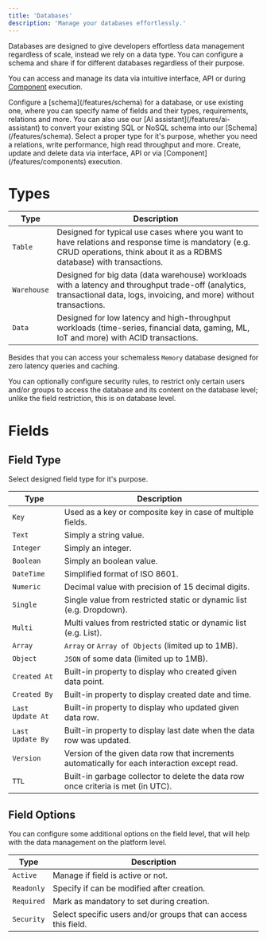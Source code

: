 ```yaml
---
title: 'Databases'
description: 'Manage your databases effortlessly.'
---
```


Databases are designed to give developers effortless data management regardless of scale, instead we rely on a data type.
You can configure a schema and share if for different databases regardless of their purpose.

You can access and manage its data via intuitive interface, API or during [Component](/features/components) execution.

<Steps>
    <Step title="Schema">
        Configure a [schema](/features/schema) for a database, or use existing one, where you can specify name of fields and their types, requirements, relations and more.
        <Note>You can also use our [AI assistant](/features/ai-assistant) to convert your existing SQL or NoSQL schema into our [Schema](/features/schema).</Note>
    </Step>
    <Step title="Type">
        Select a proper type for it's purpose, whether you need a relations, write performance, high read throughput and more.
    </Step>
    <Step title="Manage">
        Create, update and delete data via interface, API or via [Component](/features/components) execution.
    </Step>
</Steps>

# Types

| Type        | Description                                                                                                                                                                  |
|-------------|------------------------------------------------------------------------------------------------------------------------------------------------------------------------------|
| `Table`     | Designed for typical use cases where you want to have relations and response time is mandatory (e.g. CRUD operations, think about it as a RDBMS database) with transactions. |
| `Warehouse` | Designed for big data (data warehouse) workloads with a latency and throughput trade-off (analytics, transactional data, logs, invoicing, and more) without transactions.    |
| `Data`      | Designed for low latency and high-throughput workloads (time-series, financial data, gaming, ML, IoT and more) with ACID transactions.                                       |

Besides that you can access your schemaless `Memory` database designed for zero latency queries and caching.

<Tip>You can optionally configure security rules, to restrict only certain users and/or groups to access the database and its
    content on the database level; unlike the field restriction, this is on database level.</Tip>

# Fields

## Field Type

Select designed field type for it's purpose.

| Type             | Description                                                                                   |
|------------------|-----------------------------------------------------------------------------------------------|
| `Key`            | Used as a key or composite key in case of multiple fields.                                    |
| `Text`           | Simply a string value.                                                                        |
| `Integer`        | Simply an integer.                                                                            |
| `Boolean`        | Simply an boolean value.                                                                      |
| `DateTime`       | Simplified format of ISO 8601.                                                                |
| `Numeric`        | Decimal value with precision of 15 decimal digits.                                            |
| `Single`         | Single value from restricted static or dynamic list (e.g. Dropdown).                          |
| `Multi`          | Multi values from restricted static or dynamic list (e.g. List).                              |
| `Array`          | `Array` or `Array of Objects` (limited up to 1MB).                                            |
| `Object`         | `JSON` of some data (limited up to 1MB).                                                      |
| `Created At`     | Built-in property to display who created given data point.                                    |
| `Created By`     | Built-in property to display created date and time.                                           |
| `Last Update At` | Built-in property to display who updated given data row.                                      |
| `Last Update By` | Built-in property to display last date when the data row was updated.                         |
| `Version`        | Version of the given data row that increments automatically for each interaction except read. |
| `TTL`            | Built-in garbage collector to delete the data row once criteria is met (in UTC).              |

## Field Options

You can configure some additional options on the field level, that will help with the data management on the platform level.

| Type       | Description                                                     |
|------------|-----------------------------------------------------------------|
| `Active`   | Manage if field is active or not.                               |
| `Readonly` | Specify if can be modified after creation.                      |
| `Required` | Mark as mandatory to set during creation.                       |
| `Security` | Select specific users and/or groups that can access this field. |
